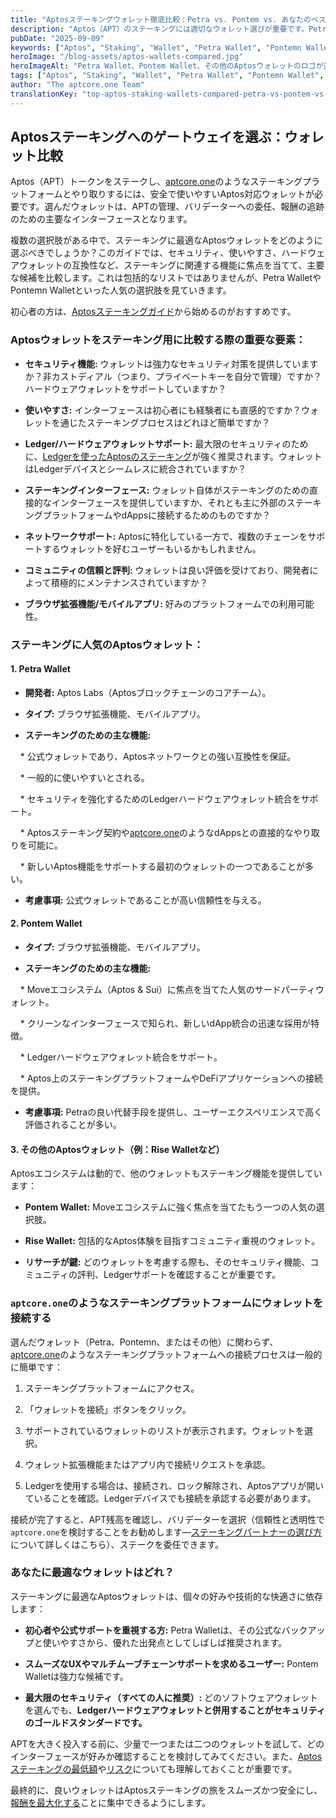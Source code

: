 ```yaml
---
title: "Aptosステーキングウォレット徹底比較：Petra vs. Pontem vs. あなたのベストチョイス"
description: "Aptos（APT）のステーキングには適切なウォレット選びが重要です。PetraやPontemnなどの主要なAptosウォレットを、機能、安全性、使いやすさ、Ledgerサポートの観点から比較します。"
pubDate: "2025-09-09"
keywords: ["Aptos", "Staking", "Wallet", "Petra Wallet", "Pontemn Wallet", "Crypto Wallet", "APT", "Security", "aptcore.one"]
heroImage: "/blog-assets/aptos-wallets-compared.jpg"
heroImageAlt: "Petra Wallet、Pontem Wallet、その他のAptosウォレットのロゴが並んで比較されている"
tags: ["Aptos", "Staking", "Wallet", "Petra Wallet", "Pontemn Wallet", "Crypto Wallet", "APT", "Security", "aptcore.one"]
author: "The aptcore.one Team"
translationKey: "top-aptos-staking-wallets-compared-petra-vs-pontem-vs-your-best-choice"
---
```

## Aptosステーキングへのゲートウェイを選ぶ：ウォレット比較

Aptos（APT）トークンをステークし、[aptcore.one](https://aptcore.one)のようなステーキングプラットフォームとやり取りするには、安全で使いやすいAptos対応ウォレットが必要です。選んだウォレットは、APTの管理、バリデーターへの委任、報酬の追跡のための主要なインターフェースとなります。

複数の選択肢がある中で、ステーキングに最適なAptosウォレットをどのように選ぶべきでしょうか？このガイドでは、セキュリティ、使いやすさ、ハードウェアウォレットの互換性など、ステーキングに関連する機能に焦点を当てて、主要な候補を比較します。これは包括的なリストではありませんが、Petra WalletやPontemn Walletといった人気の選択肢を見ていきます。



初心者の方は、[Aptosステーキングガイド](/blog/ja/aptcore-one-de-hajimeru-aptos-apt-sute-kingu-nyuumon)から始めるのがおすすめです。



### Aptosウォレットをステーキング用に比較する際の重要な要素：



* **セキュリティ機能:** ウォレットは強力なセキュリティ対策を提供していますか？非カストディアル（つまり、プライベートキーを自分で管理）ですか？ハードウェアウォレットをサポートしていますか？

* **使いやすさ:** インターフェースは初心者にも経験者にも直感的ですか？ウォレットを通じたステーキングプロセスはどれほど簡単ですか？

* **Ledger/ハードウェアウォレットサポート:** 最大限のセキュリティのために、[Ledgerを使ったAptosのステーキング](/blog/ja/ledger-de-aptos-apt-wo-sute-kingu-suru-houhou-suteppu-bai-suteppu-no-sekyuriti-gaido)が強く推奨されます。ウォレットはLedgerデバイスとシームレスに統合されていますか？

* **ステーキングインターフェース:** ウォレット自体がステーキングのための直接的なインターフェースを提供していますか、それとも主に外部のステーキングプラットフォームやdAppsに接続するためのものですか？

* **ネットワークサポート:** Aptosに特化している一方で、複数のチェーンをサポートするウォレットを好むユーザーもいるかもしれません。

* **コミュニティの信頼と評判:** ウォレットは良い評価を受けており、開発者によって積極的にメンテナンスされていますか？

* **ブラウザ拡張機能/モバイルアプリ:** 好みのプラットフォームでの利用可能性。



### ステーキングに人気のAptosウォレット：



#### 1. Petra Wallet



* **開発者:** Aptos Labs（Aptosブロックチェーンのコアチーム）。

* **タイプ:** ブラウザ拡張機能、モバイルアプリ。

* **ステーキングのための主な機能:**

    * 公式ウォレットであり、Aptosネットワークとの強い互換性を保証。

    * 一般的に使いやすいとされる。

    * セキュリティを強化するためのLedgerハードウェアウォレット統合をサポート。

    * Aptosステーキング契約や[aptcore.one](https://aptcore.one)のようなdAppsとの直接的なやり取りを可能に。

    * 新しいAptos機能をサポートする最初のウォレットの一つであることが多い。

* **考慮事項:** 公式ウォレットであることが高い信頼性を与える。



#### 2. Pontem Wallet



* **タイプ:** ブラウザ拡張機能、モバイルアプリ。

* **ステーキングのための主な機能:**

    * Moveエコシステム（Aptos & Sui）に焦点を当てた人気のサードパーティウォレット。

    * クリーンなインターフェースで知られ、新しいdApp統合の迅速な採用が特徴。

    * Ledgerハードウェアウォレット統合をサポート。

    * Aptos上のステーキングプラットフォームやDeFiアプリケーションへの接続を提供。

* **考慮事項:** Petraの良い代替手段を提供し、ユーザーエクスペリエンスで高く評価されることが多い。



#### 3. その他のAptosウォレット（例：Rise Walletなど）



Aptosエコシステムは動的で、他のウォレットもステーキング機能を提供しています：



* **Pontem Wallet:** Moveエコシステムに強く焦点を当てたもう一つの人気の選択肢。

* **Rise Wallet:** 包括的なAptos体験を目指すコミュニティ重視のウォレット。

* **リサーチが鍵:** どのウォレットを考慮する際も、そのセキュリティ機能、コミュニティの評判、Ledgerサポートを確認することが重要です。



### `aptcore.one`のようなステーキングプラットフォームにウォレットを接続する



選んだウォレット（Petra、Pontemn、またはその他）に関わらず、[aptcore.one](https://aptcore.one)のようなステーキングプラットフォームへの接続プロセスは一般的に簡単です：



1. ステーキングプラットフォームにアクセス。

2. 「ウォレットを接続」ボタンをクリック。

3. サポートされているウォレットのリストが表示されます。ウォレットを選択。

4. ウォレット拡張機能またはアプリ内で接続リクエストを承認。

5. Ledgerを使用する場合は、接続され、ロック解除され、Aptosアプリが開いていることを確認。Ledgerデバイスでも接続を承認する必要があります。



接続が完了すると、APT残高を確認し、バリデーターを選択（信頼性と透明性で`aptcore.one`を検討することをお勧めします—[ステーキングパートナーの選び方](/blog/ja/aptos-sute-kingu-pa-tona-no-erabikata-aptcore-one-de-houshuu-to-sekyuriti-wo-saidai-ka)について詳しくはこちら）、ステークを委任できます。



### あなたに最適なウォレットはどれ？



ステーキングに最適なAptosウォレットは、個々の好みや技術的な快適さに依存します：



* **初心者や公式サポートを重視する方:** Petra Walletは、その公式なバックアップと使いやすさから、優れた出発点としてしばしば推奨されます。

* **スムーズなUXやマルチムーブチェーンサポートを求めるユーザー:** Pontem Walletは強力な候補です。

* **最大限のセキュリティ（すべての人に推奨）:** どのソフトウェアウォレットを選んでも、**Ledgerハードウェアウォレットと併用することがセキュリティのゴールドスタンダードです。**



APTを大きく投入する前に、少量で一つまたは二つのウォレットを試して、どのインターフェースが好みか確認することを検討してみてください。また、[Aptosステーキングの最低額](/blog/ja/aptos-sute-kingu-no-saitei-hitsuyou-ryou-jissai-ni-dorekurai-no-apt-ga-hitsuyou)や[リスク](/blog/ja/aptos-sute-kingu-no-risuku-risuku-wo-keigen-suru-tame-no-meikaku-na-gaido)についても理解しておくことが重要です。



最終的に、良いウォレットはAptosステーキングの旅をスムーズかつ安全にし、[報酬を最大化する](/blog/ja/aptos-sute-kingu-houshuu-wo-saidai-ka-suru-tame-no-koudo-na-hinto-to-senryaku)ことに集中できるようにします。